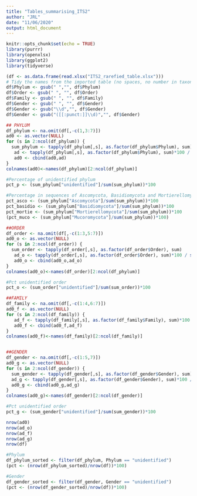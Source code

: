 ```yaml
---
title: "Tables_summarising_ITS2"
author: "JRL"
date: "11/06/2020"
output: html_document
---
```


```r
knitr::opts_chunk$set(echo = TRUE)
library(purrr)
library(openxlsx)
library(ggplot2)
library(tidyverse)
```


```r

(df <- as.data.frame(read.xlsx("ITS2_rarefied_table.xlsx")))
# Tidy the names from the imported table (no spaces, no number in taxonomic columns)
df$Phylum <- gsub(" ","", df$Phylum)
df$Order <- gsub(" ", "", df$Order)
df$Family <- gsub(" ", "", df$Family)
df$Gender <- gsub(" ", "", df$Gender)
df$Gender <- gsub("\\d","", df$Gender)
df$Gender <- gsub("([[:punct:]]\\d)","", df$Gender)
```


```r
## PHYLUM
df_phylum <- na.omit(df[,-c(1,3:7)])
ad0 <- as.vector(NULL)
for (s in 2:ncol(df_phylum)) {
  sum_phylum <- tapply(df_phylum[,s], as.factor(df_phylum$Phylum), sum)
   ad <- tapply(df_phylum[,s], as.factor(df_phylum$Phylum), sum)*100 / sum(df_phylum[,s])
   ad0 <- cbind(ad0,ad)
}
colnames(ad0)<-names(df_phylum)[2:ncol(df_phylum)]

#Percentage of unidentified phylum
pct_p <- (sum_phylum["unidentified"]/sum(sum_phylum))*100

#Percentage in sequences of Ascomycota, Basidiomycota and Mortierellomycota
pct_asco <- (sum_phylum["Ascomycota"]/sum(sum_phylum))*100
pct_basidio <- (sum_phylum["Basidiomycota"]/sum(sum_phylum))*100
pct_mortie <- (sum_phylum["Mortierellomycota"]/sum(sum_phylum))*100
(pct_muco <- (sum_phylum["Mucoromycota"]/sum(sum_phylum))*100)

##ORDER
df_order <- na.omit(df[,-c(1:3,5:7)])
ad0_o <- as.vector(NULL)
for (s in 2:ncol(df_order)) {
  sum_order <- tapply(df_order[,s], as.factor(df_order$Order), sum)
   ad_o <- tapply(df_order[,s], as.factor(df_order$Order), sum)*100 / sum(df_order[,s])
   ad0_o <- cbind(ad0_o,ad_o)
}
colnames(ad0_o)<-names(df_order)[2:ncol(df_phylum)]

#Pct unidentified order
pct_o <- (sum_order["unidentified"]/sum(sum_order))*100

##FAMILY
df_family <- na.omit(df[,-c(1:4,6:7)])
ad0_f <- as.vector(NULL)
for (s in 2:ncol(df_family)) {
   ad_f <- tapply(df_family[,s], as.factor(df_family$Family), sum)*100 / sum(df_family[,s])
   ad0_f <- cbind(ad0_f,ad_f)
}
colnames(ad0_f)<-names(df_family)[2:ncol(df_family)]


##GENDER
df_gender <- na.omit(df[,-c(1:5,7)])
ad0_g <- as.vector(NULL)
for (s in 2:ncol(df_gender)) {
  sum_gender <- tapply(df_gender[,s], as.factor(df_gender$Gender), sum)
  ad_g <- tapply(df_gender[,s], as.factor(df_gender$Gender), sum)*100 / sum(df_gender[,s])
  ad0_g <- cbind(ad0_g,ad_g)
}
colnames(ad0_g)<-names(df_gender)[2:ncol(df_gender)]

#Pct unidentified order
pct_g <- (sum_gender["unidentified"]/sum(sum_gender))*100

nrow(ad0)
nrow(ad_o)
nrow(ad_f)
nrow(ad_g)
nrow(df)
```

```r

#Phylum
df_phylum_sorted <- filter(df_phylum, Phylum == "unidentified")
(pct <- (nrow(df_phylum_sorted)/nrow(df))*100)

#Gender
df_gender_sorted <- filter(df_gender, Gender == "unidentified")
(pct <- (nrow(df_gender_sorted)/nrow(df))*100) 

```


